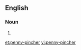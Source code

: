 {{also|penny pincher}}
==English==

===Noun===
{{en-noun|head=[[penny]]-[[pincher]]}}

# {{alternative spelling of|penny pincher|lang=en}}

[[et:penny-pincher]]
[[vi:penny-pincher]]